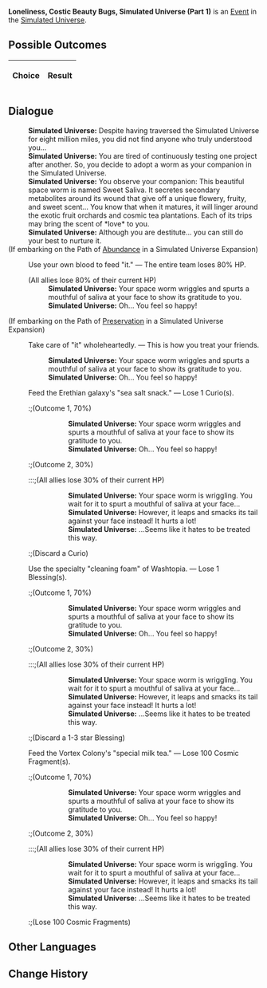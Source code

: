 {{Simulated Universe Event Infobox
|title        = Loneliness, Costic Beauty Bugs, Simulated Universe (Part 1)
|image        = Random Event 2.png
|type         =
|appearsIn    = [[Simulated Universe]]
|appearsIn2   = [[Simulated Universe: Swarm Disaster]]
|appearsIn3   = 
|requirements =
|prev         = {{tx}}
|next         = {{tx}}
|indexRewards =
|characters   =
}}
'''Loneliness, Costic Beauty Bugs, Simulated Universe (Part 1)''' is an [[Simulated Universe/Events|Event]] in the [[Simulated Universe]].

==Possible Outcomes==
{| class="article-table"
!Choice
!Result

|}

<!--
==Gameplay Notes==

-->
==Dialogue==
{{Dialogue Start}}
:'''Simulated Universe:''' Despite having traversed the Simulated Universe for eight million miles, you did not find anyone who truly understood you...
:'''Simulated Universe:''' You are tired of continuously testing one project after another. So, you decide to adopt a worm as your companion in the Simulated Universe.
:'''Simulated Universe:''' You observe your companion: This beautiful space worm is named Sweet Saliva. It secretes secondary metabolites around its wound that give off a unique flowery, fruity, and sweet scent... You know that when it matures, it will linger around the exotic fruit orchards and cosmic tea plantations. Each of its trips may bring the scent of *love* to you.
:'''Simulated Universe:''' Although you are destitute... you can still do your best to nurture it.
;(If embarking on the Path of [[Simulated Universe/Paths#Abundance|Abundance]] in a Simulated Universe Expansion)
:{{Icon/Dark|Path Abundance Small.png|20}} Use your own blood to feed "it." &mdash; The entire team loses 80% HP.
:;(All allies lose 80% of their current HP)
::'''Simulated Universe:''' Your space worm wriggles and spurts a mouthful of saliva at your face to show its gratitude to you.
::'''Simulated Universe:''' Oh... You feel so happy!
;(If embarking on the Path of [[Simulated Universe/Paths#Preservation|Preservation]] in a Simulated Universe Expansion)
:{{Icon/Dark|Path Preservation Small.png|20}} Take care of "it" wholeheartedly. &mdash; This is how you treat your friends.
::'''Simulated Universe:''' Your space worm wriggles and spurts a mouthful of saliva at your face to show its gratitude to you.
::'''Simulated Universe:''' Oh... You feel so happy!
:{{DIcon|Star}} Feed the Erethian galaxy's "sea salt snack." &mdash; Lose 1 Curio(s).
::;(Outcome 1, 70%)
:::::'''Simulated Universe:''' Your space worm wriggles and spurts a mouthful of saliva at your face to show its gratitude to you.
:::::'''Simulated Universe:''' Oh... You feel so happy!
::;(Outcome 2, 30%)
::::;(All allies lose 30% of their current HP)
:::::'''Simulated Universe:''' Your space worm is wriggling. You wait for it to spurt a mouthful of saliva at your face...
:::::'''Simulated Universe:''' However, it leaps and smacks its tail against your face instead! It hurts a lot!
:::::'''Simulated Universe:''' ...Seems like it hates to be treated this way.
::;(Discard a Curio)
:{{DIcon|Star}} Use the specialty "cleaning foam" of Washtopia. &mdash; Lose 1 Blessing(s).
::;(Outcome 1, 70%)
:::::'''Simulated Universe:''' Your space worm wriggles and spurts a mouthful of saliva at your face to show its gratitude to you.
:::::'''Simulated Universe:''' Oh... You feel so happy!
::;(Outcome 2, 30%)
::::;(All allies lose 30% of their current HP)
:::::'''Simulated Universe:''' Your space worm is wriggling. You wait for it to spurt a mouthful of saliva at your face...
:::::'''Simulated Universe:''' However, it leaps and smacks its tail against your face instead! It hurts a lot!
:::::'''Simulated Universe:''' ...Seems like it hates to be treated this way.
::;(Discard a 1-3 star Blessing)
:{{DIcon|Star}} Feed the Vortex Colony's "special milk tea." &mdash; Lose 100 Cosmic Fragment(s).
::;(Outcome 1, 70%)
:::::'''Simulated Universe:''' Your space worm wriggles and spurts a mouthful of saliva at your face to show its gratitude to you.
:::::'''Simulated Universe:''' Oh... You feel so happy!
::;(Outcome 2, 30%)
::::;(All allies lose 30% of their current HP)
:::::'''Simulated Universe:''' Your space worm is wriggling. You wait for it to spurt a mouthful of saliva at your face...
:::::'''Simulated Universe:''' However, it leaps and smacks its tail against your face instead! It hurts a lot!
:::::'''Simulated Universe:''' ...Seems like it hates to be treated this way.
::;(Lose 100 Cosmic Fragments)
{{Dialogue End}}

==Other Languages==
{{Other Languages
|zhs   = 孤独，太空美虫，模拟宇宙（其一）
|zht   = 孤獨，太空美蟲，模擬宇宙（其一）
|ja    = 孤独、宇宙の美虫、模擬宇宙（1）
|ko    = 고독, 우주 곤충, 시뮬레이션 우주 (1)
|es    = Soledad, gusanos espaciales y el Universo Simulado I
|fr    = Solitude, insectes merveilleux et Univers simulé (partie 1)
|ru    = Одиночество, космические жуки, Виртуальная вселенная I
|th    = ความโดดเดี่ยว แมลงแสนสวยในอวกาศ และ Simulated Universe (1)
|vi    = Cô Độc, Sâu Không Gian, Vũ Trụ Mô Phỏng 1
|de    = Einsamkeit, Weltraum-Schönheitskäfer, Universum-Simulation (Teil 1)
|id    = Kesepian, Serangga Cantik Luar Angkasa, Simulated Universe (1)
|pt    = Solidão, Insetos da Beleza, Universo Simulado (Parte 1)
}}

==Change History==
{{Change History|1.0}}
